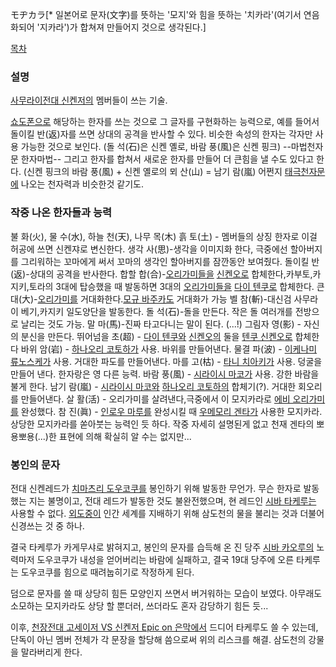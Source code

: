 モヂカラ[* 일본어로 문자(文字)를 뜻하는 '모지'와 힘을 뜻하는 '치카라'(여기서 연음화되어 '지카라')가 합쳐져 만들어지 것으로 생각된다.]

[[목차]]
=== 설명 ===
[[사무라이전대 신켄저]]의 멤버들이 쓰는 기술.

[[쇼도폰]]으로 해당하는 한자를 쓰는 것으로 그 글자를 구현화하는 능력으로, 예를 들어서 돌이킬 반(返)자를 쓰면 상대의 공격을 반사할 수 있다. 비슷한 속성의 한자는 각자만 사용 가능한 것으로 보인다. (돌 석(石)은 신켄 옐로, 바람 풍(風)은 신켄 핑크) --마법천자문 한자마법--
그리고 한자를 합쳐서 새로운 한자를 만들어 더 큰힘을 낼 수도 있다고 한다. (신켄 핑크의 바람 풍(風) + 신켄 옐로의 뫼 산(山) = 남기 람(嵐) 어쩐지 [[태극천자문]]에 나오는 천자력과 비슷한것 같기도.
=== 작중 나온 한자들과 능력 ===
불 화(火), 물 수(水), 하늘 천(天), 나무 목(木) 흙 토(土) - 멤버들의 상징 한자로 이걸 허공에 쓰면 신켄쟈로 변신한다.
생각 사(思)-생각을 이미지화 한다, 극중에선 할아버지를 그리워하는 꼬마에게 써서 꼬마의 생각인 할아버지를 잠깐동안 보여줬다.
돌이킬 반(返)-상대의 공격을 반사한다.
합할 합(合)-[[오리가미]]들을 [[신켄오]]로 합체한다,카부토,카지키,토라의 3대에 탑승했을 때 발동하면 3대의 [[오리가미]]들을 [[다이 텐쿠]]로 합체한다.
큰 대(大)-[[오리가미]]를 거대화한다.[[모규 바주카]]도 거대화가 가능
벨 참(斬)-대신검 사무라이 베기,카지키 일도양단을 발동한다.
돌 석(石)-돌을 만든다. 작은 돌 여러개를 전방으로 날리는 것도 가능.
말 마(馬)-진짜 타고다니는 말이 된다. (...!)
그림자 영(影) - 자신의 분신을 만든다.
뛰어넘을 초(超) - [[다이 텐쿠]]와 [[신켄오]]의 둘을 [[텐쿠 신켄오]]로 합체한다
바위 암(岩) - [[하나오리 코토하]]가 사용. 바위를 만들어낸다.
물결 파(波) - [[이케나미 류노스케]]가 사용. 거대한 파도를 만들어낸다.
마를 고(枯) - [[타니 치아키]]가 사용. 덩굴을 만들어 낸다. 한자랑은 영 다른 능력.
바람 풍(風) - [[시라이시 마코]]가 사용. 강한 바람을 불게 한다.
남기 람(嵐) - [[시라이시 마코]]와 [[하나오리 코토하]]의 합체기(?). 거대한 회오리를 만들어낸다. 
살 활(活) - 오리가미를 살려낸다,극중에서 이 모지카라로 [[에비 오리가미]]를 완성했다.
참 진(眞) - [[인로우 마루]]를 완성시킬 때 [[우메모리 겐타]]가 사용한 모지카라. 상당한 모지카라를 쏟아붓는 능력인 듯 하다. 작중 자세히 설명된게 없고 천재 겐타의 뽀용뽀용(...)한 표현에 의해 확실히 알 수는 없지만...
=== 봉인의 문자 ===
전대 신켄레드가 [[치마츠리 도우코쿠]]를 봉인하기 위해 발동한 무언가. 무슨 한자로 발동했는 지는 불명이고, 전대 레드가 발동한 것도 불완전했으며, 현 레드인 [[시바 타케루]]는 사용할 수 없다. [[외도중]]이 인간 세계를 지배하기 위해 삼도천의 물을 불리는 것과 더불어 신경쓰는 것 중 하나.

결국 타케루가 카게무샤로 밝혀지고, 봉인의 문자를 습득해 온 진 당주 [[시바 카오루]]의 노력마저 도우코쿠가 내성을 얻어버리는 바람에 실패하고, 결국 19대 당주에 오른 타케루는 도우코쿠를 힘으로 때려눕히기로 작정하게 된다.

덤으로 문자를 쓸 때 상당히 힘든 모양인지 쓰면서 버거워하는 모습이 보였다. 아무래도 소모하는 모지카라도 상당 할 뿐더러, 쓰더라도 혼자 감당하기 힘든 듯...

이후, [[천장전대 고세이저 VS 신켄저 Epic on 은막]]에서 드디어 타케루도 쓸 수 있는데, 단독이 아닌 멤버 전체가 각 문장을 할당해 씀으로써 위의 리스크를 해결. 삼도천의 강물을 말라버리게 한다.
